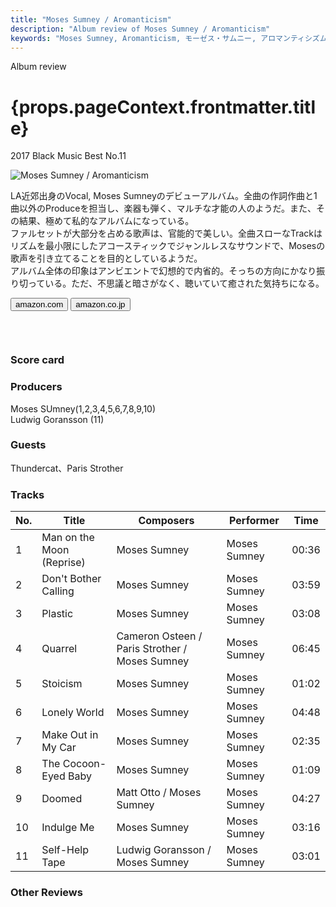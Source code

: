 ```yaml
---
title: "Moses Sumney / Aromanticism"
description: "Album review of Moses Sumney / Aromanticism"
keywords: "Moses Sumney, Aromanticism, モーゼス・サムニー, アロマンティシズム"
---
```






<p className="largeP">Album review</p>
<h1 className="h1--no--margin">{props.pageContext.frontmatter.title}</h1>
<p className="largeP">
  <Link to="/best50/2017/">2017 Black Music Best No.11</Link>
</p>

<Row  className="image-card-group">
	<Column colMd={"3"} colLg={"4"} noGutterMdLeft="">
       <ImageCard>

![Moses Sumney / Aromanticism](../../images/cd/mosessumney1L.jpg)

</ImageCard>
	</Column>
	<Column colMd={"4"} colLg={"8"} noGutterMdLeft="">
	<p>
	LA近郊出身のVocal, Moses Sumneyのデビューアルバム。全曲の作詞作曲と1曲以外のProduceを担当し、楽器も弾く、マルチな才能の人のようだ。また、その結果、極めて私的なアルバムになっている。
	<br/>ファルセットが大部分を占める歌声は、官能的で美しい。全曲スローなTrackはリズムを最小限にしたアコースティックでジャンルレスなサウンドで、Mosesの歌声を引き立てることを目的としているようだ。
	<br/>アルバム全体の印象はアンビエントで幻想的で内省的。そっちの方向にかなり振り切っている。ただ、不思議と暗さがなく、聴いていて癒された気持ちになる。
	</p>
    <div>
	  <Button className="button-right-mergin"  href="https://amzn.to/39bUrYu" kind="primary" size="small" renderIcon={ArrowUpRight24}>
      amazon.com
    </Button>
    <Button className="button-right-mergin"  href="https://amzn.to/30sxJHN" kind="secondary" size="small" renderIcon={ArrowUpRight24}>
      amazon.co.jp
    </Button>
	</div>
	<a href="https://geo.music.apple.com/jp/album/aromanticism/1248865596?mt=1&app=music&ls=1&at=11lcug" style="display:inline-block;overflow:hidden;background:url(https://linkmaker.itunes.apple.com/ja-jp/lockup.svg?releaseDate=2017-09-22&kind=album&bubble=apple_music&style=mono-black) no-repeat;width:180px;height:45px;"></a>
	</Column>
</Row>
<Row >
	<Column colMd={"4"} colLg={"4"} noGutterMdLeft="">
		<div>
   		<h3>Score card</h3>
			<SliderJS1 value="5" />
    	<SliderJS2 value="1" />
			<SliderJS3 value="2" />
    	<SliderJS4 value="8" />
		</div>
	</Column>
	<Column colMd={"8"} colLg={"8"} noGutterMdLeft="">
		<div>
			<h3>Producers</h3>
			<p>
				Moses SUmney(1,2,3,4,5,6,7,8,9,10)
				<br/>Ludwig Goransson (11)
			</p>
			<h3>Guests</h3>
			<p>
				Thundercat、Paris Strother
			</p>
		</div>
	</Column>
</Row>

<h3>Tracks</h3>

| No. | Title                     | Composers                                      | Performer    | Time  |
| --- | ------------------------- | ---------------------------------------------- | ------------ | ----- |
| 1   | Man on the Moon (Reprise) | Moses Sumney                                   | Moses Sumney | 00:36 |
| 2   | Don't Bother Calling      | Moses Sumney                                   | Moses Sumney | 03:59 |
| 3   | Plastic                   | Moses Sumney                                   | Moses Sumney | 03:08 |
| 4   | Quarrel                   | Cameron Osteen / Paris Strother / Moses Sumney | Moses Sumney | 06:45 |
| 5   | Stoicism                  | Moses Sumney                                   | Moses Sumney | 01:02 |
| 6   | Lonely World              | Moses Sumney                                   | Moses Sumney | 04:48 |
| 7   | Make Out in My Car        | Moses Sumney                                   | Moses Sumney | 02:35 |
| 8   | The Cocoon-Eyed Baby      | Moses Sumney                                   | Moses Sumney | 01:09 |
| 9   | Doomed                    | Matt Otto / Moses Sumney                       | Moses Sumney | 04:27 |
| 10  | Indulge Me                | Moses Sumney                                   | Moses Sumney | 03:16 |
| 11  | Self-Help Tape            | Ludwig Goransson / Moses Sumney                | Moses Sumney | 03:01 |

<h3>Other Reviews</h3>

<Row>
  <Column colMd={3} colLg={3} noGutterMdLeft>
    <Review1 />
  </Column>
</Row>

